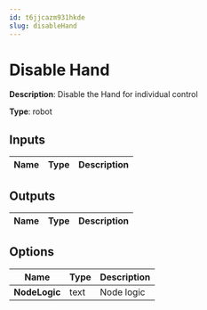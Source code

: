 ```yaml
---
id: t6jjcazm931hkde
slug: disableHand
---
```


# Disable Hand

**Description**: Disable the Hand for individual control

**Type**: robot

## Inputs

| Name | Type | Description |
| --- | --- | --- |
## Outputs

| Name | Type | Description |
| --- | --- | --- |
## Options

| Name | Type | Description |
| --- | --- | --- |
| **NodeLogic** | text | Node logic |
